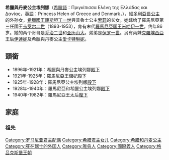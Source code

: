 {{unreferenced|time=2013-06-23T17:12:44+00:00}}
{{noteTA
|1=zh-cn:乔治;zh-tw:喬治;zh-hk:佐治;
}}
{{Infobox royalty
| name        = 希臘與丹麥公主埃列娜
| title       = 羅馬尼亞王太后
| image = Helen, Queen Mother of Romania.jpg
| image_size  = 250px
| spouse      = {{marriage|[[卡羅爾二世|卡羅爾二世]]|1921|1928|reason=離婚}}
| issue       = [[米哈伊一世|米哈伊一世]]
| house       = [[格呂克斯堡王朝|格呂克斯堡王朝]]
| father      = [[康斯坦丁一世_(希腊)|康斯坦丁一世]]
| mother      = [[索菲_(普魯士公主)|普魯士的索菲亞公主]]
| birth_date  = {{birth date|1896|5|2}}
| birth_place = {{flag|Kingdom of Greece}}[[雅典|雅典]]
| death_date  = {{Death date and age|1982|11|28|1896|5|2|df=y}}
| death_place = {{SUI}}[[洛桑|洛桑]]
| religion    = [[正教會|正教會]]
}}

'''希臘與丹麥公主埃列娜'''（[[希臘語|希臘語]]：Πριγκίπισσα Ελένη της Ελλάδας και Δανίας，[[英語|英語]]：Princess Helen of Greece and Denmark，{{bd|1896年||1982年||catIdx=H}}），[[維多利亞長公主|維多利亞長公主]]的外孙女，[[希腊君主列表|希臘國王]][[康斯坦丁一世_(希腊)|康斯坦丁一世]]與普魯士公主[[索菲_(普魯士公主)|索菲]]的长女。她嫁给了羅馬尼亞第三任國王[[卡羅爾二世|卡罗尔二世]]（1893-1953），育有末代[[罗马尼亚君主|羅馬尼亞国王]][[米哈伊一世|米哈伊一世]]。终年86岁。她的两个哥哥是[[乔治二世_(希腊)|乔治二世]]和[[亚历山大一世_(希腊)|亚历山大]]。弟弟是[[保罗一世_(希腊)|保罗一世]]。另有兩妹[[克羅埃西亞獨立國|克羅埃西亞]]王后[[希臘的伊蓮妮_(1904-1974)|伊蓮妮]]及希臘與丹麥公主[[愛卡特琳妮_(希臘)|愛卡特琳妮]]。

==頭銜==
* 1896年-1921年：希臘與丹麥公主埃列娜[[殿下|殿下]]
* 1921年-1925年：羅馬尼亞王儲妃[[殿下|殿下]]
* 1925年-1928年：羅馬尼亞公主埃列娜[[殿下|殿下]]
* 1928年-1940年：羅馬尼亞和希臘公主埃列娜[[殿下|殿下]]
* 1940年-1982年：羅馬尼亞王太后[[陛下|陛下]]

==家庭==
===祖先===
{{Ahnentafel top|先祖}}<center>
{{ahnentafel-compact5
|style = font-size: 85%;
|boxstyle_1=background-color: #fcc;
|boxstyle_2=background-color: #fb9;
|boxstyle_3=background-color: #ffc;
|boxstyle_4=background-color: #bfc;
|boxstyle_5=background-color: #9fe;
|1= '''希臘公主埃列娜'''
|2= '''父：'''希腊国王[[康斯坦丁一世_(希腊)|康斯坦丁一世]]
|3= '''母：'''希腊王后[[索菲_(普鲁士公主)|索菲]]
|4= '''祖父：'''希腊国王[[乔治一世_(希腊)|乔治一世]]
|5= '''祖母：'''希腊王后[[奧爾嘉·康斯坦丁諾芙娜|奧爾嘉·康斯坦丁諾芙娜]]
|6= '''外祖父：'''德意志皇帝[[腓特烈三世_(普鲁士)|腓特烈三世]]
|7= '''外祖母：'''德意志皇后[[維多利亞長公主|維多利亞長公主]]
|8= '''曾祖父：'''丹麦国王[[克里斯蒂安九世|克里斯蒂安九世]]
|9= '''曾祖母：'''丹麦王后[[露易絲_(黑森-卡塞爾)|露易絲]]
|10= '''外曾祖父：'''俄罗斯大公[[康斯坦丁·尼古拉耶维奇|康斯坦丁·尼古拉耶维奇]]
|11= '''外曾祖母：'''大公夫人[[亞歷山德拉·約瑟福芙娜|亞歷山德拉·約瑟福芙娜]]
|12= '''外曾祖父：'''德意志皇帝[[威廉一世_(德国)|威廉一世]]
|13= '''外曾祖母：'''德意志皇后[[奥古斯塔_(薩克森-魏瑪-艾森納赫)|奧古斯塔]]
|14= '''外曾祖父：'''英国王夫[[阿尔伯特亲王|阿尔伯特亲王]]
|15= '''外曾祖母：'''英国[[维多利亚_(英国女王)|维多利亚女王]]
|16= '''高祖父：'''什勒斯維希-霍爾斯坦-索恩德堡-格呂克斯堡公爵[[腓特烈·威廉_(石勒苏益格-荷尔斯泰因-索恩德堡-格吕克斯堡公爵)|腓特烈·威廉]]
|17= '''高祖母：'''公爵夫人[[路易絲·卡羅琳_(黑森-卡塞爾)|路易絲·卡羅琳]]
|18= '''外高祖父：'''黑森-卡塞尔的{{le|威廉王子 (黑森-卡塞尔)|Prince William of Hesse-Kassel|威廉王子}}
|19= '''外高祖母：'''丹麦公主[[夏洛特公主_(丹麥)|夏洛特]]
|20= '''外高祖父：'''俄罗斯沙皇[[尼古拉一世_(俄国)|尼古拉一世]]
|21= '''外高祖母：'''俄罗斯皇后[[亚历山德拉·费奥多罗芙娜皇后_(尼古拉一世)|亚历山德拉·费奥多罗芙娜]]
|22= '''外高祖父：'''萨克森-阿爾滕堡公爵[[約瑟夫_(薩克森-阿爾滕堡)|約瑟夫]]
|23= '''外高祖母：'''公爵夫人{{le|阿米莉亚女公爵 (符腾堡)|Duchess Amelia of Württemberg|阿米莉亚}}
|24= '''外高祖父：'''普鲁士国王[[腓特烈·威廉三世|腓特烈·威廉三世]]
|25= '''外高祖母：'''普鲁士王后[[路易絲_(普魯士王后)|路易絲]]
|26= '''外高祖父：'''萨克森-魏玛-艾森纳赫大公[[卡尔·腓特烈_(萨克森-魏玛-艾森纳赫大公)|卡尔·腓特烈]]
|27= '''外高祖母：'''大公夫人[[瑪麗亞·巴甫洛夫娜女大公|瑪麗亞·巴甫洛夫娜]]
|28= '''外高祖父：'''萨克森-科堡-哥达公爵[[恩斯特一世_(萨克森-科堡-哥达)|恩斯特一世]]
|29= '''外高祖母：'''公爵夫人[[路易丝郡主_(萨克森-哥达-阿尔滕堡)|路易丝]]
|30= '''外高祖父：'''肯特及斯特拉森公爵[[爱德华王子_(肯特及斯特拉森公爵)|爱德华王子]]
|31= '''外高祖母：'''公爵夫人[[维多利亚郡主_(萨克森-科堡-萨尔费尔德)|维多利亚郡主]]
}}</center>
{{ahnentafel bottom}}

{{DEFAULTSORT:Helen}}
[[Category:罗马尼亚君主配偶|Category:罗马尼亚君主配偶]]
[[Category:希腊君主女儿|Category:希腊君主女儿]]
[[Category:希腊和丹麦公主|Category:希腊和丹麦公主]]
[[Category:死在瑞士的外国人|Category:死在瑞士的外国人]]
[[Category:雅典人|Category:雅典人]]
[[Category:國際義人|Category:國際義人]]
[[Category:格吕克斯堡王朝|Category:格吕克斯堡王朝]]